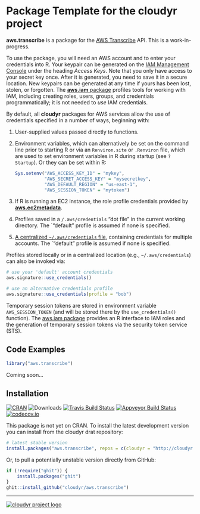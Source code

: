 # Package Template for the cloudyr project

**aws.transcribe** is a package for the [AWS Transcribe](https://aws.amazon.com/transcribe/) API. This is a work-in-progress.

To use the package, you will need an AWS account and to enter your credentials into R. Your keypair can be generated on the [IAM Management Console](https://aws.amazon.com/) under the heading *Access Keys*. Note that you only have access to your secret key once. After it is generated, you need to save it in a secure location. New keypairs can be generated at any time if yours has been lost, stolen, or forgotten. The [**aws.iam** package](https://github.com/cloudyr/aws.iam) profiles tools for working with IAM, including creating roles, users, groups, and credentials programmatically; it is not needed to *use* IAM credentials.

By default, all **cloudyr** packages for AWS services allow the use of credentials specified in a number of ways, beginning with:

 1. User-supplied values passed directly to functions.
 2. Environment variables, which can alternatively be set on the command line prior to starting R or via an `Renviron.site` or `.Renviron` file, which are used to set environment variables in R during startup (see `? Startup`). Or they can be set within R:
 
    ```R
    Sys.setenv("AWS_ACCESS_KEY_ID" = "mykey",
               "AWS_SECRET_ACCESS_KEY" = "mysecretkey",
               "AWS_DEFAULT_REGION" = "us-east-1",
               "AWS_SESSION_TOKEN" = "mytoken")
    ```
 3. If R is running an EC2 instance, the role profile credentials provided by [**aws.ec2metadata**](https://cran.r-project.org/package=aws.ec2metadata).
 4. Profiles saved in a `/.aws/credentials` "dot file" in the current working directory. The `"default" profile is assumed if none is specified.
 5. [A centralized `~/.aws/credentials` file](https://blogs.aws.amazon.com/security/post/Tx3D6U6WSFGOK2H/A-New-and-Standardized-Way-to-Manage-Credentials-in-the-AWS-SDKs), containing credentials for multiple accounts. The `"default" profile is assumed if none is specified.

Profiles stored locally or in a centralized location (e.g., `~/.aws/credentials`) can also be invoked via:

```R
# use your 'default' account credentials
aws.signature::use_credentials()

# use an alternative credentials profile
aws.signature::use_credentials(profile = "bob")
```

Temporary session tokens are stored in environment variable `AWS_SESSION_TOKEN` (and will be stored there by the `use_credentials()` function). The [aws.iam package](https://github.com/cloudyr/aws.iam/) provides an R interface to IAM roles and the generation of temporary session tokens via the security token service (STS).


## Code Examples

```R
library("aws.transcribe")
```

Coming soon...


## Installation

[![CRAN](https://www.r-pkg.org/badges/version/aws.transcribe)](https://cran.r-project.org/package=aws.transcribe)
![Downloads](https://cranlogs.r-pkg.org/badges/aws.transcribe)
[![Travis Build Status](https://travis-ci.org/cloudyr/aws.transcribe.png?branch=master)](https://travis-ci.org/cloudyr/aws.transcribe)
[![Appveyor Build Status](https://ci.appveyor.com/api/projects/status/PROJECTNUMBER?svg=true)](https://ci.appveyor.com/project/cloudyr/aws.transcribe)
[![codecov.io](https://codecov.io/github/cloudyr/aws.transcribe/coverage.svg?branch=master)](https://codecov.io/github/cloudyr/aws.transcribe?branch=master)

This package is not yet on CRAN. To install the latest development version you can install from the cloudyr drat repository:

```R
# latest stable version
install.packages("aws.transcribe", repos = c(cloudyr = "http://cloudyr.github.io/drat", getOption("repos")))
```

Or, to pull a potentially unstable version directly from GitHub:

```R
if (!require("ghit")) {
    install.packages("ghit")
}
ghit::install_github("cloudyr/aws.transcribe")
```


---
[![cloudyr project logo](https://i.imgur.com/JHS98Y7.png)](https://github.com/cloudyr)
